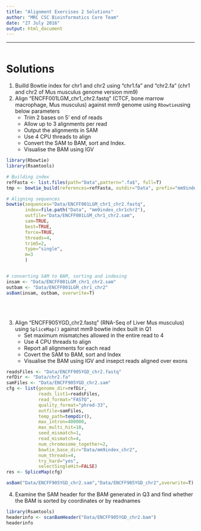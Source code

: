 ```yaml
---
title: "Alignment Exercises 2 Solutions"
author: "MRC CSC Bioinformatics Core Team"
date: "27 July 2016"
output: html_document
---
```


----
```r

```


# Solutions


1. Builld Bowtie index for chr1 and chr2 using "chr1.fa" and "chr2.fa" (chr1 and chr2 of Mus musculus genome version mm9)
2. Align "ENCFF001LGM_chr1_chr2.fastq" (CTCF, bone marrow macrophage, Mus musculus) against mm9 genome using `Rbowtie`using below parameters
    + Trim 2 bases on 5' end of reads
    + Allow up to 3 alignments per read
    + Output the alignments in SAM
    + Use 4 CPU threads to align
    + Convert the SAM to BAM, sort and Index.
    + Visualise the BAM using IGV


```r

library(Rbowtie)
library(Rsamtools)

# Building index
refFasta <- list.files(path="Data",pattern=".fa$", full=T)
tmp <- bowtie_build(references=refFasta, outdir="Data", prefix="mm9index_chr1chr2", force=TRUE)

# Aligning sequences
bowtie(sequences="Data/ENCFF001LGM_chr1_chr2.fastq",
       index=file.path("Data", "mm9index_chr1chr2"), 
       outfile="Data/ENCFF001LGM_chr1_chr2.sam",
       sam=TRUE, 
       best=TRUE, 
       force=TRUE,
       threads=4,
       trim5=2,
       type="single",
       m=3
       )


# converting SAM to BAM, sorting and indexing
insam <- "Data/ENCFF001LGM_chr1_chr2.sam"
outbam <- "Data/ENCFF001LGM_chr1_chr2"
asBam(insam, outbam, overwrite=T)


```


<br><br>

3. Align "ENCFF905YGD_chr2.fastq" (RNA-Seq of Liver Mus musculus) using `SpliceMap()` against mm9 bowtie index built in Q1
    + Set maximum mismatches allowed in the entire read to 4
    + Use 4 CPU threads to align
    + Report all alignments for each read
    + Covert the SAM to BAM, sort and Index
    + Visualise the BAM using IGV and insepct reads aligned over exons
    

```r
readsFiles <- "Data/ENCFF905YGD_chr2.fastq"
refDir <- "Data/chr2.fa"
samFiles <- "Data/ENCFF905YGD_chr2.sam"
cfg <- list(genome_dir=refDir,
            reads_list1=readsFiles,
            read_format="FASTQ",
            quality_format="phred-33",
            outfile=samFiles,
            temp_path=tempdir(),
            max_intron=400000,
            max_multi_hit=10,
            seed_mismatch=1,
            read_mismatch=4,
            num_chromosome_together=2,
            bowtie_base_dir="Data/mm9index_chr2",
            num_threads=4,
            try_hard="yes",
            selectSingleHit=FALSE)
res <- SpliceMap(cfg)

asBam("Data/ENCFF905YGD_chr2.sam","Data/ENCFF905YGD_chr2",overwrite=T)

```


4. Examine the SAM header for the BAM generated in Q3 and find whether the BAM is sorted by coordinates or by readnames
```r
library(Rsamtools)
headerinfo <- scanBamHeader("Data/ENCFF905YGD_chr2.bam")
headerinfo
```

